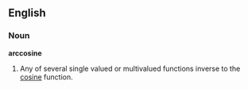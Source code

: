 ==English==

===Noun===
'''arccosine'''

# Any of several single valued or multivalued functions inverse to the [[cosine]] function.